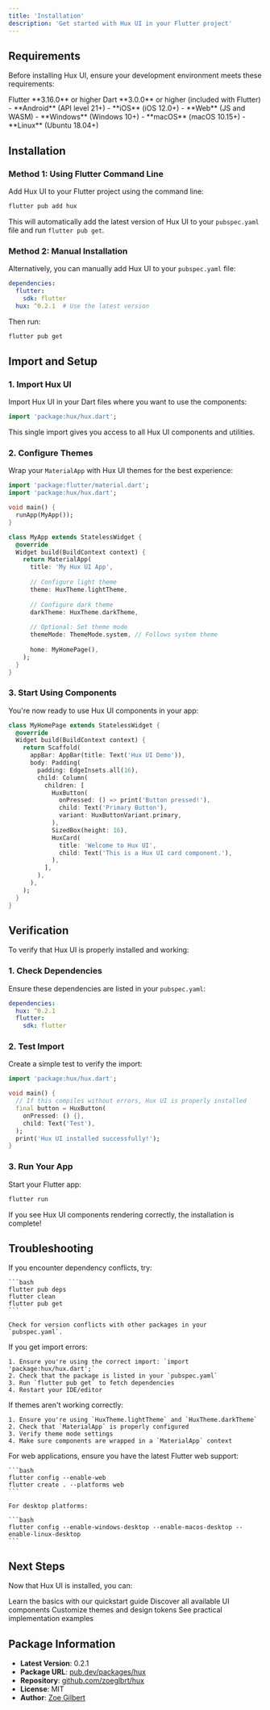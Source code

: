 ```yaml
---
title: 'Installation'
description: 'Get started with Hux UI in your Flutter project'
---
```


## Requirements

Before installing Hux UI, ensure your development environment meets these requirements:

<AccordionGroup>
  <Accordion title="Flutter SDK" icon="mobile">
    Flutter **3.16.0** or higher
  </Accordion>
  
  <Accordion title="Dart SDK" icon="code">
    Dart **3.0.0** or higher (included with Flutter)
  </Accordion>
  
  <Accordion title="Platform Support" icon="devices">
    - **Android** (API level 21+)
    - **iOS** (iOS 12.0+)
    - **Web** (JS and WASM)
    - **Windows** (Windows 10+)
    - **macOS** (macOS 10.15+)
    - **Linux** (Ubuntu 18.04+)
  </Accordion>
</AccordionGroup>

## Installation

### Method 1: Using Flutter Command Line

Add Hux UI to your Flutter project using the command line:

```bash
flutter pub add hux
```

This will automatically add the latest version of Hux UI to your `pubspec.yaml` file and run `flutter pub get`.

### Method 2: Manual Installation

Alternatively, you can manually add Hux UI to your `pubspec.yaml` file:

```yaml pubspec.yaml
dependencies:
  flutter:
    sdk: flutter
  hux: ^0.2.1  # Use the latest version
```

Then run:

```bash
flutter pub get
```

## Import and Setup

### 1. Import Hux UI

Import Hux UI in your Dart files where you want to use the components:

```dart
import 'package:hux/hux.dart';
```

This single import gives you access to all Hux UI components and utilities.

### 2. Configure Themes

Wrap your `MaterialApp` with Hux UI themes for the best experience:

```dart main.dart
import 'package:flutter/material.dart';
import 'package:hux/hux.dart';

void main() {
  runApp(MyApp());
}

class MyApp extends StatelessWidget {
  @override
  Widget build(BuildContext context) {
    return MaterialApp(
      title: 'My Hux UI App',
      
      // Configure light theme
      theme: HuxTheme.lightTheme,
      
      // Configure dark theme  
      darkTheme: HuxTheme.darkTheme,
      
      // Optional: Set theme mode
      themeMode: ThemeMode.system, // Follows system theme
      
      home: MyHomePage(),
    );
  }
}
```

### 3. Start Using Components

You're now ready to use Hux UI components in your app:

```dart
class MyHomePage extends StatelessWidget {
  @override
  Widget build(BuildContext context) {
    return Scaffold(
      appBar: AppBar(title: Text('Hux UI Demo')),
      body: Padding(
        padding: EdgeInsets.all(16),
        child: Column(
          children: [
            HuxButton(
              onPressed: () => print('Button pressed!'),
              child: Text('Primary Button'),
              variant: HuxButtonVariant.primary,
            ),
            SizedBox(height: 16),
            HuxCard(
              title: 'Welcome to Hux UI',
              child: Text('This is a Hux UI card component.'),
            ),
          ],
        ),
      ),
    );
  }
}
```

## Verification

To verify that Hux UI is properly installed and working:

### 1. Check Dependencies

Ensure these dependencies are listed in your `pubspec.yaml`:

```yaml
dependencies:
  hux: ^0.2.1
  flutter:
    sdk: flutter
```

### 2. Test Import

Create a simple test to verify the import:

```dart test.dart
import 'package:hux/hux.dart';

void main() {
  // If this compiles without errors, Hux UI is properly installed
  final button = HuxButton(
    onPressed: () {},
    child: Text('Test'),
  );
  print('Hux UI installed successfully!');
}
```

### 3. Run Your App

Start your Flutter app:

```bash
flutter run
```

If you see Hux UI components rendering correctly, the installation is complete!

## Troubleshooting

<AccordionGroup>
  <Accordion title="Dependency Conflicts" icon="warning">
    If you encounter dependency conflicts, try:
    
    ```bash
    flutter pub deps
    flutter clean
    flutter pub get
    ```
    
    Check for version conflicts with other packages in your `pubspec.yaml`.
  </Accordion>
  
  <Accordion title="Import Errors" icon="exclamation-triangle">
    If you get import errors:
    
    1. Ensure you're using the correct import: `import 'package:hux/hux.dart';`
    2. Check that the package is listed in your `pubspec.yaml`
    3. Run `flutter pub get` to fetch dependencies
    4. Restart your IDE/editor
  </Accordion>
  
  <Accordion title="Theme Issues" icon="palette">
    If themes aren't working correctly:
    
    1. Ensure you're using `HuxTheme.lightTheme` and `HuxTheme.darkTheme`
    2. Check that `MaterialApp` is properly configured
    3. Verify theme mode settings
    4. Make sure components are wrapped in a `MaterialApp` context
  </Accordion>
  
  <Accordion title="Platform Specific Issues" icon="devices">
    For web applications, ensure you have the latest Flutter web support:
    
    ```bash
    flutter config --enable-web
    flutter create . --platforms web
    ```
    
    For desktop platforms:
    
    ```bash
    flutter config --enable-windows-desktop --enable-macos-desktop --enable-linux-desktop
    ```
  </Accordion>
</AccordionGroup>

## Next Steps

Now that Hux UI is installed, you can:

<CardGroup cols={2}>
  <Card
    title="Follow the Quickstart"
    icon="rocket"
    href="/quickstart"
  >
    Learn the basics with our quickstart guide
  </Card>
  <Card
    title="Explore Components"
    icon="puzzle-piece"
    href="/components/buttons"
  >
    Discover all available UI components
  </Card>
  <Card
    title="Learn Theming"
    icon="palette"
    href="/theming"
  >
    Customize themes and design tokens
  </Card>
  <Card
    title="View Examples"
    icon="code"
    href="/examples/basic-usage"
  >
    See practical implementation examples
  </Card>
</CardGroup>

## Package Information

- **Latest Version**: 0.2.1
- **Package URL**: [pub.dev/packages/hux](https://pub.dev/packages/hux)
- **Repository**: [github.com/zoeglbrt/hux](https://github.com/zoeglbrt/hux)
- **License**: MIT
- **Author**: [Zoe Gilbert](https://github.com/zoeglbrt)
